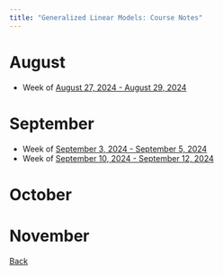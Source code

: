 ```yaml
---
title: "Generalized Linear Models: Course Notes"
---
```


# August 

* Week of [August 27, 2024 - August 29, 2024](./august/aug_27.qmd)

# September

* Week of [September 3, 2024 - September 5, 2024](./september/sep_3.qmd)
* Week of [September 10, 2024 - September 12, 2024](./september/sep_10.qmd)

# October

# November 


[Back](../index.qmd)